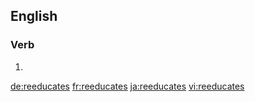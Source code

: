 {{also|reëducates}}
==English==

===Verb===
{{head|en|verb form}}

# {{en-third-person singular of|reeducate}}

[[de:reeducates]]
[[fr:reeducates]]
[[ja:reeducates]]
[[vi:reeducates]]